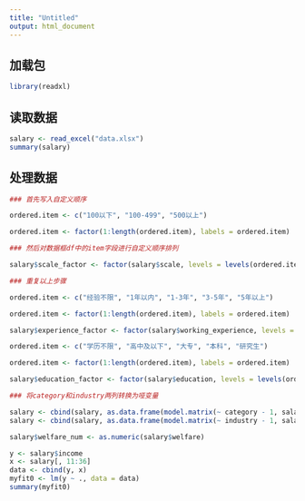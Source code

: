 ---
title: "Untitled"
output: html_document
---

## 加载包
```{r}
library(readxl)
```

## 读取数据
```{r}
salary <- read_excel("data.xlsx")
summary(salary)
```

## 处理数据
```{r}
### 首先写入自定义顺序

ordered.item <- c("100以下", "100-499", "500以上")

ordered.item <- factor(1:length(ordered.item), labels = ordered.item)

### 然后对数据框df中的item字段进行自定义顺序排列

salary$scale_factor <- factor(salary$scale, levels = levels(ordered.item), labels = c(1, 2, 3))

### 重复以上步骤

ordered.item <- c("经验不限", "1年以内", "1-3年", "3-5年", "5年以上")

ordered.item <- factor(1:length(ordered.item), labels = ordered.item)

salary$experience_factor <- factor(salary$working_experience, levels = levels(ordered.item), labels = c(1, 2, 3, 4, 5))

ordered.item <- c("学历不限", "高中及以下", "大专", "本科", "研究生")

ordered.item <- factor(1:length(ordered.item), labels = ordered.item)

salary$education_factor <- factor(salary$education, levels = levels(ordered.item), labels = c(1, 2, 3, 4, 5))
```

```{r}
### 将category和industry两列转换为哑变量

salary <- cbind(salary, as.data.frame(model.matrix(~ category - 1, salary)))
salary <- cbind(salary, as.data.frame(model.matrix(~ industry - 1, salary)))
```
```{r}
salary$welfare_num <- as.numeric(salary$welfare)
```
```{r,message=FALSE,warning=FALSE,collapse=TRUE}
y <- salary$income
x <- salary[, 11:36]
data <- cbind(y, x)
myfit0 <- lm(y ~ ., data = data)
summary(myfit0)
```

